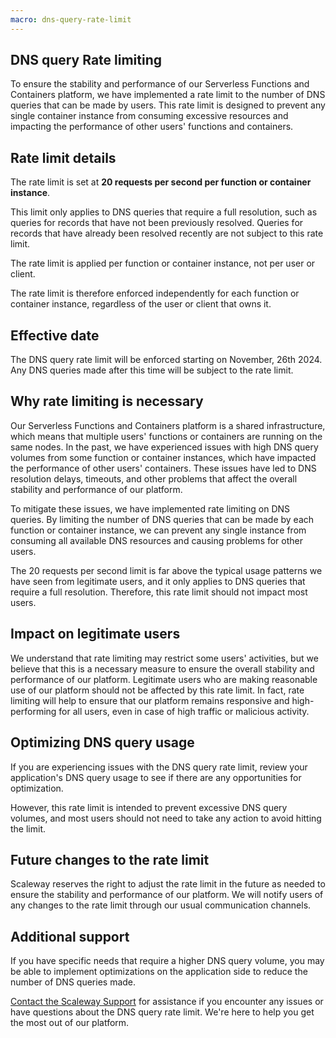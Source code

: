 ```yaml
---
macro: dns-query-rate-limit
---
```


## DNS query Rate limiting

To ensure the stability and performance of our Serverless Functions and Containers platform, we have implemented a rate limit to the number of DNS queries that can be made by users. This rate limit is designed to prevent any single container instance from consuming excessive resources and impacting the performance of other users' functions and containers.

## Rate limit details

The rate limit is set at **20 requests per second per function or container instance**.

This limit only applies to DNS queries that require a full resolution, such as queries for records that have not been previously resolved.
Queries for records that have already been resolved recently are not subject to this rate limit.

<Message type="important">
The rate limit is applied per function or container instance, not per user or client.

The rate limit is therefore enforced independently for each function or container instance, regardless of the user or client that owns it.
</Message>

## Effective date

The DNS query rate limit will be enforced starting on November, 26th 2024. Any DNS queries made after this time will be subject to the rate limit.

## Why rate limiting is necessary

Our Serverless Functions and Containers platform is a shared infrastructure, which means that multiple users' functions or containers are running on the same nodes. In the past, we have experienced issues with high DNS query volumes from some function or container instances, which have impacted the performance of other users' containers. These issues have led to DNS resolution delays, timeouts, and other problems that affect the overall stability and performance of our platform.

To mitigate these issues, we have implemented rate limiting on DNS queries. By limiting the number of DNS queries that can be made by each function or container instance, we can prevent any single instance from consuming all available DNS resources and causing problems for other users. 

<Message type="note">
The 20 requests per second limit is far above the typical usage patterns we have seen from legitimate users, and it only applies to DNS queries that require a full resolution. Therefore, this rate limit should not impact most users.
</Message>

## Impact on legitimate users

We understand that rate limiting may restrict some users' activities, but we believe that this is a necessary measure to ensure the overall stability and performance of our platform. Legitimate users who are making reasonable use of our platform should not be affected by this rate limit. In fact, rate limiting will help to ensure that our platform remains responsive and high-performing for all users, even in case of high traffic or malicious activity.

## Optimizing DNS query usage

If you are experiencing issues with the DNS query rate limit, review your application's DNS query usage to see if there are any opportunities for optimization. 

However, this rate limit is intended to prevent excessive DNS query volumes, and most users should not need to take any action to avoid hitting the limit.

## Future changes to the rate limit

Scaleway reserves the right to adjust the rate limit in the future as needed to ensure the stability and performance of our platform. We will notify users of any changes to the rate limit through our usual communication channels.

## Additional support

If you have specific needs that require a higher DNS query volume, you may be able to implement optimizations on the application side to reduce the number of DNS queries made. 

[Contact the Scaleway Support](https://console.scaleway.com/support/tickets/create) for assistance if you encounter any issues or have questions about the DNS query rate limit. We're here to help you get the most out of our platform.
